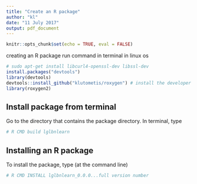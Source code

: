 ```yaml
---
title: "Create an R package"
author: "kl"
date: "11 July 2017"
output: pdf_document
---
```


```r
knitr::opts_chunk$set(echo = TRUE, eval = FALSE)
```

creating an R package 
run command in terminal in linux os

```r
# sudo apt-get install libcurl4-openssl-dev libssl-dev 
install.packages("devtools")
library(devtools)
devtools::install_github("klutometis/roxygen") # install the developer version of the roxygen2 package 
library(roxygen2)
```

<!-- # 1. create your package directory  -->
<!-- create("causalbn") -->
<!-- # 2. add functions -->
<!-- # 3. add documentation -->
<!-- # 4. process your documentation -->
<!-- document() -->
<!-- # 5. install -->
<!-- setwd("../") -->
<!-- install("causalbn/") -->
<!-- # 6. install the package from github on other devices  -->
<!-- install_github("kelvinyangli/PhDProjects/causalbn", auth_token = "getThisFromMyGithub") -->
<!-- # check packages info  -->
<!-- devtools::session_info() -->

## Install package from terminal
Go to the directory that contains the package directory. In terminal, type

```r
# R CMD build lglbnlearn
```

## Installing an R package
To install the package, type (at the command line)
```r
# R CMD INSTALL lglbnlearn_0.0.0...full version number
```


